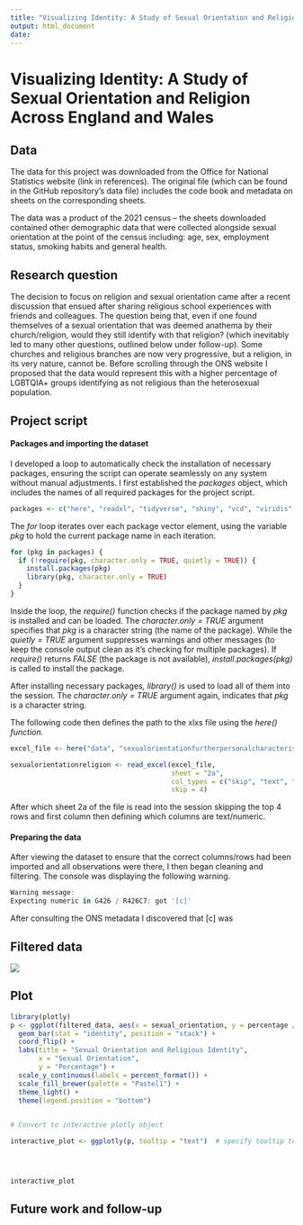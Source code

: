 ```yaml
---
title: "Visualizing Identity: A Study of Sexual Orientation and Religion Across England and Wales"
output: html_document
date: 
---
```


# Visualizing Identity: A Study of Sexual Orientation and Religion Across England and Wales

## Data

The data for this project was downloaded from the Office for National Statistics website (link in references). The original file (which can be found in the GitHub repository's data file) includes the code book and metadata on sheets on the corresponding sheets.

The data was a product of the 2021 census – the sheets downloaded contained other demographic data that were collected alongside sexual orientation at the point of the census including: age, sex, employment status, smoking habits and general health.

## Research question

The decision to focus on religion and sexual orientation came after a recent discussion that ensued after sharing religious school experiences with friends and colleagues. The question being that, even if one found themselves of a sexual orientation that was deemed anathema by their church/religion, would they still identify with that religion? (which inevitably led to many other questions, outlined below under follow-up). Some churches and religious branches are now very progressive, but a religion, in its very nature, cannot be. Before scrolling through the ONS website I proposed that the data would represent this with a higher percentage of LGBTQIA+ groups identifying as not religious than the heterosexual population.

## Project script

#### Packages and importing the dataset

I developed a loop to automatically check the installation of necessary packages, ensuring the script can operate seamlessly on any system without manual adjustments. I first established the *packages* object, which includes the names of all required packages for the project script.

``` r
packages <- c("here", "readxl", "tidyverse", "shiny", "vcd", "viridis", "scales", "plotly")
```

The *for* loop iterates over each package vector element, using the variable *pkg* to hold the current package name in each iteration.

``` r
for (pkg in packages) {
  if (!require(pkg, character.only = TRUE, quietly = TRUE)) {
    install.packages(pkg)
    library(pkg, character.only = TRUE)
  }
}
```

Inside the loop, the *require()* function checks if the package named by *pkg* is installed and can be loaded. The *character.only = TRUE* argument specifies that *pkg* is a character string (the name of the package). While the *quietly = TRUE* argument suppresses warnings and other messages (to keep the console output clean as it's checking for multiple packages). If *require()* returns *FALSE* (the package is not available), *install.packages(pkg)* is called to install the package.

After installing necessary packages*, library()* is used to load all of them into the session. The *character.only = TRUE* argument again, indicates that *pkg* is a character string.

The following code then defines the path to the xlxs file using the *here() function.*

``` r
excel_file <- here("data", "sexualorientationfurtherpersonalcharacteristicsenglandandwalescensus2021.xlsx")

sexualorientationreligion <- read_excel(excel_file, 
                                        sheet = "2a", 
                                        col_types = c("skip", "text", "text", "text", "text", "text", "numeric"), 
                                        skip = 4)
```

After which sheet 2a of the file is read into the session skipping the top 4 rows and first column then defining which columns are text/numeric.

#### Preparing the data

After viewing the dataset to ensure that the correct columns/rows had been imported and all observations were there, I then began cleaning and filtering. The console was displaying the following warning.

``` r
Warning message:
Expecting numeric in G426 / R426C7: got '[c]'
```

After consulting the ONS metadata I discovered that [c] was

## Filtered data

![](table.png)

## Plot

```r
library(plotly)
p <- ggplot(filtered_data, aes(x = sexual_orientation, y = percentage / 100, fill = Religion, text = paste("Percentage:", scales::percent(percentage / 100)))) +
  geom_bar(stat = "identity", position = "stack") +
  coord_flip() +
  labs(title = "Sexual Orientation and Religious Identity",
       x = "Sexual Orientation",
       y = "Percentage") +
  scale_y_continuous(labels = percent_format()) +
  scale_fill_brewer(palette = "Pastel1") +
  theme_light() +
  theme(legend.position = "bottom")
  

# Convert to interactive plotly object

interactive_plot <- ggplotly(p, tooltip = "text")  # specify tooltip to display percentage values




interactive_plot
```

## Future work and follow-up

